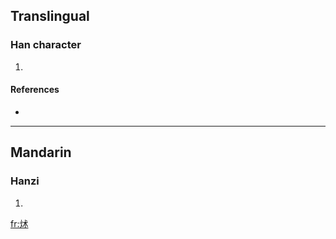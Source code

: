 ==Translingual==

===Han character===
{{Han char|rn=86|rad=火|as=05|sn=9|four=|canj=火戈木 (FID)}}

# {{defn|Han|sort=火05}}

====References====
* {{Han ref|kx=0668.080|dkj=18936|dj=1077.110|hdz=32194.130|uh=70A2|ud=28834}}

----

==Mandarin==

===Hanzi===
{{cmn-hanzi|pin=[[zhú]] ([[zhu2]])|wg=chu<sup>2</sup>}}

# {{defn|Mandarin|sort=火05}}

[[fr:炢]]